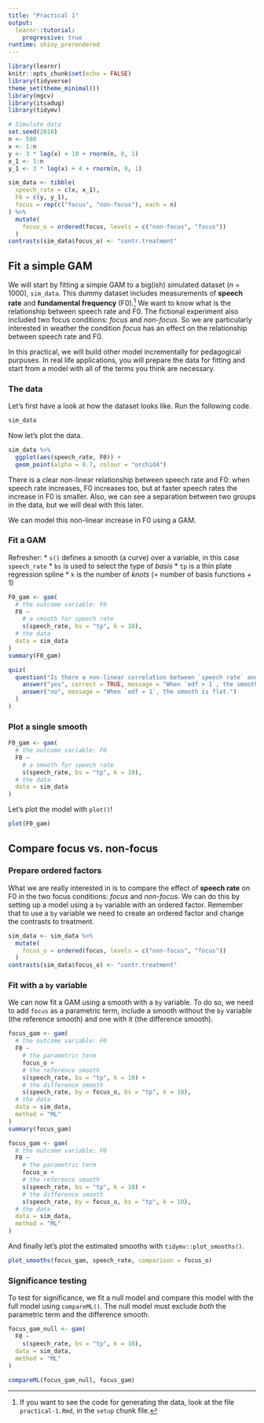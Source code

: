 ```yaml
---
title: "Practical 1"
output:
  learnr::tutorial:
    progressive: true
runtime: shiny_prerendered
---
```


```r
library(learnr)
knitr::opts_chunk$set(echo = FALSE)
library(tidyverse)
theme_set(theme_minimal())
library(mgcv)
library(itsadug)
library(tidymv)

# Simulate data
set.seed(2018)
n <- 500
x <- 1:n
y <- 3 * log(x) + 10 + rnorm(n, 0, 1)
x_1 <- 1:n
y_1 <- 3 * log(x) + 4 + rnorm(n, 0, 1)

sim_data <- tibble(
  speech_rate = c(x, x_1),
  F0 = c(y, y_1),
  focus = rep(c("focus", "non-focus"), each = n)
) %>%
  mutate(
    focus_o = ordered(focus, levels = c("non-focus", "focus"))
  )
contrasts(sim_data$focus_o) <- "contr.treatment"
```


## Fit a simple GAM

We will start by fitting a simple GAM to a big(ish) simulated dataset (*n* = 1000), `sim_data`. This dummy dataset includes measurements of **speech rate** and **fundamental frequency** (F0).[^1] We want to know what is the relationship between speech rate and F0. The fictional experiment also included two focus conditions: *focus* and *non-focus*. So we are particularly interested in weather the condition *focus* has an effect on the relationship between speech rate and F0.

In this practical, we will build other model incrementally for pedagogical purpuses. In real life applications, you will prepare the data for fitting and start from a model with all of the terms you think are necessary.


### The data

Let's first have a look at how the dataset looks like. Run the following code.

```r
sim_data
```

Now let's plot the data.

```r
sim_data %>%
  ggplot(aes(speech_rate, F0)) +
  geom_point(alpha = 0.7, colour = "orchid4")
```

There is a clear non-linear relationship between speech rate and F0: when speech rate increases, F0 increases too, but at faster speech rates the increase in F0 is smaller. Also, we can see a separation between two groups in the data, but we will deal with this later.

We can model this non-linear increase in F0 using a GAM.

### Fit a GAM

Refresher:
* `s()` defines a smooth (a curve) over a variable, in this case `speech_rate`
* `bs` is used to select the type of *basis*
    * `tp` is a thin plate regression spline
* `k` is the number of *knots* (= number of basis functions + 1)

```r
F0_gam <- gam(
  # the outcome variable: F0
  F0 ~
    # a smooth for speech rate
    s(speech_rate, bs = "tp", k = 10),
  # the data
  data = sim_data
)
summary(F0_gam)
```

```r
quiz(
  question("Is there a non-linear correlation between `speech rate` and `F0`? (Hint: check the EDF value of `s(speech_rate)` and the *p*-value)",
    answer("yes", correct = TRUE, message = "When `edf > 1`, the smooth is non-flat."),
    answer("no", message = "When `edf = 1`, the smooth is flat.")
  )
)
```

### Plot a single smooth

```r
F0_gam <- gam(
  # the outcome variable: F0
  F0 ~
    # a smooth for speech rate
    s(speech_rate, bs = "tp", k = 10),
  # the data
  data = sim_data
)
```

Let's plot the model with `plot()`!

```r
plot(F0_gam)
```



[^1]: If you want to see the code for generating the data, look at the file `practical-1.Rmd`, in the `setup` chunk file.






## Compare focus vs. non-focus

### Prepare ordered factors

What we are really interested in is to compare the effect of **speech rate** on F0 in the two focus conditions: *focus* and *non-focus*. We can do this by setting up a model using a `by` variable with an ordered factor. Remember that to use a `by` variable we need to create an ordered factor and change the contrasts to treatment.

```r
sim_data <- sim_data %>%
  mutate(
    focus_o = ordered(focus, levels = c("non-focus", "focus"))
  )
contrasts(sim_data$focus_o) <- "contr.treatment"
```

### Fit with a `by` variable

We can now fit a GAM using a smooth with a `by` variable. To do so, we need to add `focus` as a parametric term, include a smooth without the `by` variable (the reference smooth) and one with it (the difference smooth).

```r
focus_gam <- gam(
  # the outcome variable: F0
  F0 ~
    # the parametric term
    focus_o +
    # the reference smooth
    s(speech_rate, bs = "tp", k = 10) +
    # the difference smooth
    s(speech_rate, by = focus_o, bs = "tp", k = 10),
  # the data
  data = sim_data,
  method = "ML"
)
summary(focus_gam)
```

```r
focus_gam <- gam(
  # the outcome variable: F0
  F0 ~
    # the parametric term
    focus_o +
    # the reference smooth
    s(speech_rate, bs = "tp", k = 10) +
    # the difference smooth
    s(speech_rate, by = focus_o, bs = "tp", k = 10),
  # the data
  data = sim_data,
  method = "ML"
)
```

And finally let's plot the estimated smooths with `tidymv::plot_smooths()`.

```r
plot_smooths(focus_gam, speech_rate, comparison = focus_o)
```

### Significance testing

To test for significance, we fit a null model and compare this model with the full model using `compareML()`. The null model must exclude *both* the parametric term and the difference smooth.

```r
focus_gam_null <- gam(
  F0 ~
    s(speech_rate, bs = "tp", k = 10),
  data = sim_data,
  method = "ML"
)

compareML(focus_gam_null, focus_gam)
```
